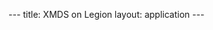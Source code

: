 ---
title: XMDS on Legion
layout: application
---
{{Applications

|name=XMDS
|platform=Legion
|short=
XMDS allows the fast and easy solution of sets of ordinary, partial and stochastic differential equations, using a variety of efficient numerical algorithms. 
|about=
XMDS allows the fast and easy solution of sets of ordinary, partial and stochastic differential equations, using a variety of efficient numerical algorithms. 

Built with Intel MPI because OpenMPI caused two of its unit tests to segfault.
|link1=[http://www.xmds.org/ XMDS website]
|version=2.2.2
|setup-intro=
You will need to load the modules on a login node and run <code>xmds2-setup</code> to set up XMDS.

<code>
 module unload compilers
 module unload mpi
 module load compilers/gnu/4.9.2
 module load mpi/intel/2015/update3/gnu-4.9.2
 module load python2/recommended
 module load fftw/3.3.4-impi/gnu-4.9.2
 module load hdf/5-1.8.15/gnu-4.9.2
 module load xmds/2.2.2
</code>

=Compile XMDS from SVN=

You can run <code>create-svn-xmds-inst</code> to build the current developmental version from SVN in your space.

Note: the SVN version on 28 Oct 2015 was failing unit test <tt>test_nonlocal_access_multiple_components</tt>.

}}